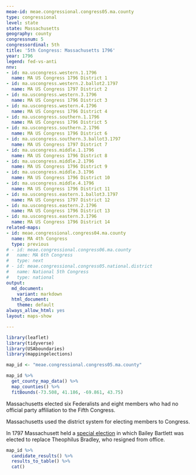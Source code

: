 ```yaml
---
meae-id: meae.congressional.congress05.ma.county
type: congressional
level: state
state: Massachusetts
geography: county
congressnum: 5
congressordinal: 5th
title: '5th Congress: Massachusetts 1796'
year: 1796
legend: fed-vs-anti
nnv:
- id: ma.uscongress.western.1.1796
  name: MA US Congress 1796 District 1
- id: ma.uscongress.western.2.ballot2.1797
  name: MA US Congress 1797 District 2
- id: ma.uscongress.western.3.1796
  name: MA US Congress 1796 District 3
- id: ma.uscongress.western.4.1796
  name: MA US Congress 1796 District 4
- id: ma.uscongress.southern.1.1796
  name: MA US Congress 1796 District 5
- id: ma.uscongress.southern.2.1796
  name: MA US Congress 1796 District 6
- id: ma.uscongress.southern.3.ballot3.1797
  name: MA US Congress 1797 District 7
- id: ma.uscongress.middle.1.1796
  name: MA US Congress 1796 District 8
- id: ma.uscongress.middle.2.1796
  name: MA US Congress 1796 District 9
- id: ma.uscongress.middle.3.1796
  name: MA US Congress 1796 District 10
- id: ma.uscongress.middle.4.1796
  name: MA US Congress 1796 District 11
- id: ma.uscongress.eastern.1.ballot3.1797
  name: MA US Congress 1797 District 12
- id: ma.uscongress.eastern.2.1796
  name: MA US Congress 1796 District 13
- id: ma.uscongress.eastern.3.1796
  name: MA US Congress 1796 District 14
related-maps:
- id: meae.congressional.congress04.ma.county
  name: MA 4th Congress
  type: previous
# - id: meae.congressional.congress06.ma.county
#   name: MA 6th Congress
#   type: next
# - id: meae.congressional.congress05.national.district
#   name: National 5th Congress
#   type: national
output:
  md_document:
    variant: markdown
  html_document:
    theme: default
always_allow_html: yes
layout: maps-show

---
```


```r
library(leaflet)
library(tidyverse)
library(USAboundaries)
library(mappingelections)

map_id <- "meae.congressional.congress05.ma.county"
```

<div class="map">

```r
map_id %>%
  get_county_map_data() %>% 
  map_counties() %>% 
  fitBounds(-73.508, 41.186, -69.861, 43.75)
```

</div>

Massachusetts elected six Federalists and eight members who had no official party affiliation to the Fifth Congress.

Massachusetts used the district system for electing members to Congress.

In 1797 Massachusett held a [special election](https://elections.lib.tufts.edu/catalog/tufts:ma.uscongress.middle.4.special.1797) in which Bailey Bartlett was elected to replace Theophilus Bradley, who resigned from office.

<div class="results-table">

```r
map_id %>%
  candidate_results() %>%
  results_to_table() %>%
  cat()
```

</div>
